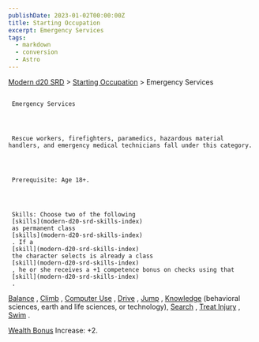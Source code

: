 ```yaml
---
publishDate: 2023-01-02T00:00:00Z
title: Starting Occupation
excerpt: Emergency Services
tags:
  - markdown
  - conversion
  - Astro
---
```


[Modern d20 SRD](/#modernD20) >
[Starting Occupation](modern-d20-srd-starting-occupation-index) > Emergency Services

##

     Emergency Services




     Rescue workers, firefighters, paramedics, hazardous material handlers, and emergency medical technicians fall under this category.




     Prerequisite: Age 18+.




     Skills: Choose two of the following
     [skills](modern-d20-srd-skills-index)
     as permanent class
     [skills](modern-d20-srd-skills-index)
     . If a
     [skill](modern-d20-srd-skills-index)
     the character selects is already a class
     [skill](modern-d20-srd-skills-index)
     , he or she receives a +1 competence bonus on checks using that
     [skill](modern-d20-srd-skills-index)
     .

[Balance](modern-d20-srd-skills-balance)
,
[Climb](modern-d20-srd-skills-climb)
,
[Computer Use](modern-d20-srd-skills-computer-use)
,
[Drive](modern-d20-srd-skills-drive)
,
[Jump](modern-d20-srd-skills-jump)
,
[Knowledge](modern-d20-srd-skills-knowledge)
(behavioral sciences,
earth and life sciences, or technology),
[Search](modern-d20-srd-skills-search)
,
[Treat Injury](modern-d20-srd-skills-treat-injury)
,
[Swim](modern-d20-srd-skills-swim)
.

[Wealth Bonus](modern-d20-srd-wealth-wealth-bonus)
Increase: +2.
